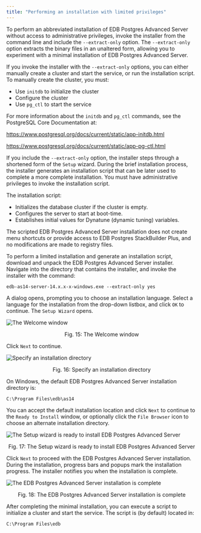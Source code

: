 ```yaml
---
title: "Performing an installation with limited privileges"
---
```


<div id="performing_an_installation_with_limited_privileges" class="registered_link"></div>

To perform an abbreviated installation of EDB Postgres Advanced Server without access to administrative privileges, invoke the installer from the command line and include the `--extract-only` option. The `--extract-only` option extracts the binary files in an unaltered form, allowing you to experiment with a minimal installation of EDB Postgres Advanced Server.

If you invoke the installer with the `--extract-only` options, you can either manually create a cluster and start the service, or run the installation script. To manually create the cluster, you must:

-   Use `initdb` to initialize the cluster
-   Configure the cluster
-   Use `pg_ctl` to start the service

For more information about the `initdb` and `pg_ctl` commands, see the PostgreSQL Core Documentation at:

<https://www.postgresql.org/docs/current/static/app-initdb.html>

<https://www.postgresql.org/docs/current/static/app-pg-ctl.html>

If you include the `--extract-only` option, the installer steps through a shortened form of the `Setup` wizard. During the brief installation process, the installer generates an installation script that can be later used to complete a more complete installation. You must have administrative privileges to invoke the installation script.

The installation script:

-   Initializes the database cluster if the cluster is empty.
-   Configures the server to start at boot-time.
-   Establishes initial values for Dynatune (dynamic tuning) variables.

The scripted EDB Postgres Advanced Server installation does not create menu shortcuts or provide access to EDB Postgres StackBuilder Plus, and no modifications are made to registry files.

To perform a limited installation and generate an installation script, download and unpack the EDB Postgres Advanced Server installer. Navigate into the directory that contains the installer, and invoke the installer with the command:

```text
edb-as14-server-14.x.x-x-windows.exe --extract-only yes
```

A dialog opens, prompting you to choose an installation language. Select a language for the installation from the drop-down listbox, and click `OK` to continue. The `Setup Wizard` opens.

![The Welcome window](../../images/advanced_server_installer_welcome.png)

<div style="text-align: center"> Fig. 15: The Welcome window </div>

Click `Next` to continue.

![Specify an installation directory](../../images/installation_directory.png)

<div style="text-align: center"> Fig. 16: Specify an installation directory </div>

On Windows, the default EDB Postgres Advanced Server installation directory is:

```text
C:\Program Files\edb\as14
```

You can accept the default installation location and click `Next` to continue to the `Ready to Install` window, or optionally click the `File Browser` icon to choose an alternate installation directory.

![The Setup wizard is ready to install EDB Postgres Advanced Server](../../images/ready_to_install.png)

<div style="text-align: center"> Fig. 17: The Setup wizard is ready to install EDB Postgres Advanced Server </div>

Click `Next` to proceed with the EDB Postgres Advanced Server installation. During the installation, progress bars and popups mark the installation progress. The installer notifies you when the installation is complete.

![The EDB Postgres Advanced Server installation is complete](../../images/advanced_server_installation_completion.png)

<div style="text-align: center"> Fig. 18: The EDB Postgres Advanced Server installation is complete </div>

After completing the minimal installation, you can execute a script to initialize a cluster and start the service. The script is (by default) located in:

```text
C:\Program Files\edb
```
